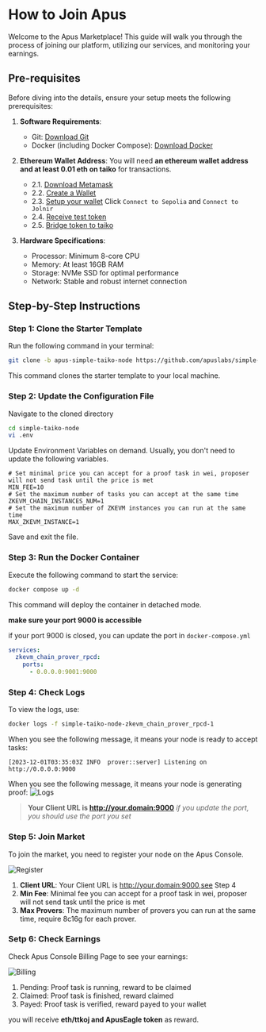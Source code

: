 
# How to Join Apus

Welcome to the Apus Marketplace! This guide will walk you through the process of joining our platform, utilizing our services, and monitoring your earnings.

## Pre-requisites
Before diving into the details, ensure your setup meets the following prerequisites:

1. **Software Requirements**:
   - Git: [Download Git](https://git-scm.com/downloads)
   - Docker (including Docker Compose): [Download Docker](https://www.docker.com/get-started)

2. **Ethereum Wallet Address**: You will need **an ethereum wallet address and at least 0.01 eth on taiko** for transactions.
    - 2.1. [Download Metamask](https://metamask.io/download.html)
    - 2.2. [Create a Wallet](https://support.metamask.io/hc/en-us/articles/4404722782107)
    - 2.3. [Setup your wallet](https://taiko.xyz/docs/guides/setup-your-wallet) Click `Connect to Sepolia` and `Connect to Jolnir`
    - 2.4. [Receive test token](https://sepoliafaucet.com/)
    - 2.5. [Bridge token to taiko](https://taiko.xyz/docs/guides/bridge-tokens)

3. **Hardware Specifications**:
   - Processor: Minimum 8-core CPU
   - Memory: At least 16GB RAM
   - Storage: NVMe SSD for optimal performance
   - Network: Stable and robust internet connection

## Step-by-Step Instructions

### Step 1: Clone the Starter Template
Run the following command in your terminal:
```bash
git clone -b apus-simple-taiko-node https://github.com/apuslabs/simple-taiko-node.git
```
This command clones the starter template to your local machine.

### Step 2: Update the Configuration File

Navigate to the cloned directory
```bash
cd simple-taiko-node
vi .env
```
Update Environment Variables on demand. Usually, you don't need to update the following variables.
```shell
# Set minimal price you can accept for a proof task in wei, proposer will not send task until the price is met
MIN_FEE=10
# Set the maximum number of tasks you can accept at the same time
ZKEVM_CHAIN_INSTANCES_NUM=1
# Set the maximum number of ZKEVM instances you can run at the same time
MAX_ZKEVM_INSTANCE=1
```
Save and exit the file.

### Step 3: Run the Docker Container

Execute the following command to start the service:
```bash
docker compose up -d
```
This command will deploy the container in detached mode.

**make sure your port 9000 is accessible**

if your port 9000 is closed, you can update the port in `docker-compose.yml`
```yml
services:
  zkevm_chain_prover_rpcd:
    ports:
      - 0.0.0.0:9001:9000
```

### Step 4: Check Logs

To view the logs, use:
```bash
docker logs -f simple-taiko-node-zkevm_chain_prover_rpcd-1
```

When you see the following message, it means your node is ready to accept tasks:
```
[2023-12-01T03:35:03Z INFO  prover::server] Listening on http://0.0.0.0:9000
```
When you see the following message, it means your node is generating proof:
![Logs](https://1688.311688.xyz/share/your/images/save/your/photos/2023/11/27/6563f499a7c8d.png)

> **Your Client URL is http://your.domain:9000**
> *if you update the port, you should use the port you set*

### Step 5: Join Market

To join the market, you need to register your node on the Apus Console.

![Register](https://1688.311688.xyz/share/your/images/save/your/photos/2023/12/01/6569566d1f6a6.png)

1. **Client URL**: Your Client URL is http://your.domain:9000,see Step 4
2. **Min Fee**: Minimal fee you can accept for a proof task in wei, proposer will not send task until the price is met
3. **Max Provers**: The maximum number of provers you can run at the same time, require 8c16g for each prover.

### Setp 6: Check Earnings

Check Apus Console Billing Page to see your earnings:

![Billing](https://1688.311688.xyz/share/your/images/save/your/photos/2023/12/01/6569566dc8fae.png)

1. Pending: Proof task is running, reward to be claimed
2. Claimed: Proof task is finished, reward claimed
3. Payed: Proof task is verified, reward payed to your wallet

you will receive **eth/ttkoj and ApusEagle token** as reward.